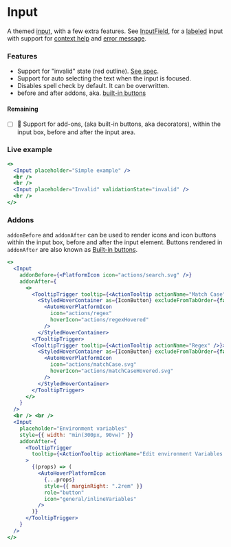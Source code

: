 ---
---


# Input

A themed [input](https://developer.mozilla.org/en-US/docs/Web/HTML/Element/input), with a few extra features.
See [InputField](./InputField.mdx), for a [labeled](https://jetbrains.github.io/ui/controls/input_field/#label)
input with support for [context help](https://jetbrains.github.io/ui/principles/context_help/#07) and
[error message](https://jetbrains.github.io/ui/controls/input_field/#27).

### Features

- Support for "invalid" state (red outline). [See spec](https://jetbrains.github.io/ui/controls/input_field/#27).
- Support for auto selecting the text when the input is focused.
- Disables spell check by default. It can be overwritten.
- before and after addons, aka. [built-in buttons][builtin-buttons]

#### Remaining

- [ ] 🚧 Support for add-ons, (aka built-in buttons, aka decorators), within the input box, before and after the
      input area.

### Live example

```jsx live themed
<>
  <Input placeholder="Simple example" />
  <br />
  <br />
  <Input placeholder="Invalid" validationState="invalid" />
  <br />
</>
```

### Addons

`addonBefore` and `addonAfter` can be used to render icons and icon buttons within the input box, before and after
the input element. Buttons rendered in `addonAfter` are also known as
[Built-in buttons][builtin-buttons].

```jsx live themed
<>
  <Input
    addonBefore={<PlatformIcon icon="actions/search.svg" />}
    addonAfter={
      <>
        <TooltipTrigger tooltip={<ActionTooltip actionName="Match Case" />}>
          <StyledHoverContainer as={IconButton} excludeFromTabOrder={false}>
            <AutoHoverPlatformIcon
              icon="actions/regex"
              hoverIcon="actions/regexHovered"
            />
          </StyledHoverContainer>
        </TooltipTrigger>
        <TooltipTrigger tooltip={<ActionTooltip actionName="Regex" />}>
          <StyledHoverContainer as={IconButton} excludeFromTabOrder={false}>
            <AutoHoverPlatformIcon
              icon="actions/matchCase.svg"
              hoverIcon="actions/matchCaseHovered.svg"
            />
          </StyledHoverContainer>
        </TooltipTrigger>
      </>
    }
  />
  <br /> <br />
  <Input
    placeholder="Environment variables"
    style={{ width: "min(300px, 90vw)" }}
    addonAfter={
      <TooltipTrigger
        tooltip={<ActionTooltip actionName="Edit environment Variables (⇧⏎)" />}
      >
        {(props) => (
          <AutoHoverPlatformIcon
            {...props}
            style={{ marginRight: ".2rem" }}
            role="button"
            icon="general/inlineVariables"
          />
        )}
      </TooltipTrigger>
    }
  />
</>
```

[builtin-buttons]: https://jetbrains.github.io/ui/controls/built_in_button/
